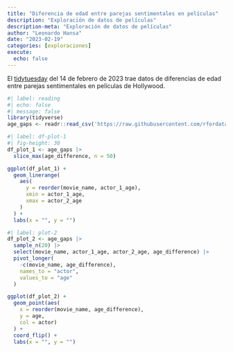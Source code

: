 ```yaml
---
title: "Diferencia de edad entre parejas sentimentales en películas"
description: "Exploración de datos de películas"
description-meta: "Exploración de datos de películas"
author: "Leonardo Hansa"
date: "2023-02-19"
categories: [exploraciones]
execute: 
  echo: false
---
```


El [tidytuesday](https://github.com/rfordatascience/tidytuesday/blob/master/data/2023/2023-02-14/readme.md) del 14 de febrero de 2023 trae datos de diferencias de edad entre parejas sentimentales en películas de Hollywood. 


```r
#| label: reading
#| echo: false
#| message: false
library(tidyverse)
age_gaps <- readr::read_csv('https://raw.githubusercontent.com/rfordatascience/tidytuesday/master/data/2023/2023-02-14/age_gaps.csv')
```

```r
#| label: df-plot-1
#| fig-height: 30
df_plot_1 <- age_gaps |> 
  slice_max(age_difference, n = 50)

ggplot(df_plot_1) + 
  geom_linerange(
    aes(
      y = reorder(movie_name, actor_1_age), 
      xmin = actor_1_age, 
      xmax = actor_2_age
    )
  ) + 
  labs(x = "", y = "")
```

```r
#| label: plot-2
df_plot_2 <- age_gaps |> 
  sample_n(20) |> 
  select(movie_name, actor_1_age, actor_2_age, age_difference) |> 
  pivot_longer(
    -c(movie_name, age_difference), 
    names_to = "actor", 
    values_to = "age"
  )

ggplot(df_plot_2) + 
  geom_point(aes(
    x = reorder(movie_name, age_difference), 
    y = age, 
    col = actor)
  ) + 
  coord_flip() + 
  labs(x = "", y = "")
```

<!-- artists <- readr::read_csv('https://raw.githubusercontent.com/rfordatascience/tidytuesday/master/data/2023/2023-01-17/artists.csv') -->


<!-- cats_uk <- readr::read_csv('https://raw.githubusercontent.com/rfordatascience/tidytuesday/master/data/2023/2023-01-31/cats_uk.csv') -->
<!-- cats_uk_reference <- readr::read_csv('https://raw.githubusercontent.com/rfordatascience/tidytuesday/master/data/2023/2023-01-31/cats_uk_reference.csv') -->

